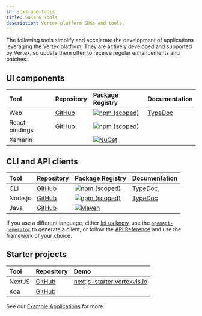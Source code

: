 ```yaml
---
id: sdks-and-tools
title: SDKs & Tools
description: Vertex platform SDKs and tools.
---
```


The following tools simplify and accelerate the development of applications leveraging the Vertex platform. They are actively developed and supported by Vertex, so update them often to receive regular enhancements and patches.

## UI components

| Tool           | Repository                                                                              | Package Registry                                                                                                                                   | Documentation                                          |
| :------------- | :-------------------------------------------------------------------------------------- | :------------------------------------------------------------------------------------------------------------------------------------------------- | :----------------------------------------------------- |
| Web            | [GitHub](https://github.com/Vertexvis/vertex-web-sdk)                                   | [![npm (scoped)](https://img.shields.io/npm/v/@vertexvis/viewer?style=for-the-badge)](https://www.npmjs.com/package/@vertexvis/viewer)             | [TypeDoc](https://vertexvis.github.io/vertex-web-sdk/) |
| React bindings | [GitHub](https://github.com/Vertexvis/vertex-web-sdk/tree/master/packages/viewer-react) | [![npm (scoped)](https://img.shields.io/npm/v/@vertexvis/viewer-react?style=for-the-badge)](https://www.npmjs.com/package/@vertexvis/viewer-react) |                                                        |
| Xamarin        |                                                                                         | [![NuGet](https://img.shields.io/nuget/v/Vertexvis.Viewer?style=for-the-badge)](https://www.nuget.org/packages?q=Vertexvis)                        |                                                        |

## CLI and API clients

| Tool    | Repository                                                    | Package Registry                                                                                                                                         | Documentation                                                  |
| :------ | :------------------------------------------------------------ | :------------------------------------------------------------------------------------------------------------------------------------------------------- | :------------------------------------------------------------- |
| CLI     | [GitHub](https://github.com/Vertexvis/vertex-cli)             | [![npm (scoped)](https://img.shields.io/npm/v/@vertexvis/cli?style=for-the-badge)](https://www.npmjs.com/package/@vertexvis/cli)                         | [TypeDoc](https://vertexvis.github.io/vertex-cli/)             |
| Node.js | [GitHub](https://github.com/Vertexvis/vertex-api-client-node) | [![npm (scoped)](https://img.shields.io/npm/v/@vertexvis/api-client-node?style=for-the-badge)](https://www.npmjs.com/package/@vertexvis/api-client-node) | [TypeDoc](https://vertexvis.github.io/vertex-api-client-node/) |
| Java    | [GitHub](https://github.com/Vertexvis/vertex-api-client-java) | [![Maven](https://img.shields.io/maven-central/v/com.vertexvis/api-client-java)](https://search.maven.org/artifact/com.vertexvis/api-client-java)        |                                                                |

If you use a different language, either [let us know](/contact), use the [`openapi-generator`](https://github.com/OpenAPITools/openapi-generator) to generate a client, or follow the [API Reference](https://docs.vertexvis.com/) and use the framework of your choice.

## Starter projects

| Tool   | Repository                                                   | Demo                                                               |
| :----- | :----------------------------------------------------------- | :----------------------------------------------------------------- |
| NextJS | [GitHub](https://github.com/Vertexvis/vertex-nextjs-starter) | [nextjs-starter.vertexvis.io](https://nextjs-starter.vertexvis.io) |
| Koa    | [GitHub](https://github.com/Vertexvis/vertex-koa-starterf)   |                                                                    |

See our [Example Applications](/examples) for more.
